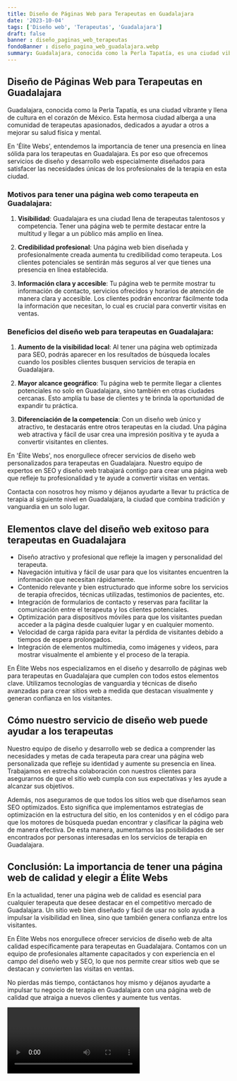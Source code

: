 ```yaml
---
title: Diseño de Páginas Web para Terapeutas en Guadalajara
date: '2023-10-04'
tags: ['Diseño web', 'Terapeutas', 'Guadalajara']
draft: false
banner : diseño_paginas_web_terapeutas
fondoBanner : diseño_pagina_web_guadalajara.webp
summary: Guadalajara, conocida como la Perla Tapatía, es una ciudad vibrante y llena de cultura en el corazón de México. Esta hermosa ciudad alberga a una comunidad de terapeutas apasionados, dedicados a ayudar a otros a mejorar su salud física y mental.
---
```


## Diseño de Páginas Web para Terapeutas en Guadalajara

Guadalajara, conocida como la Perla Tapatía, es una ciudad vibrante y llena de cultura en el corazón de México. Esta hermosa ciudad alberga a una comunidad de terapeutas apasionados, dedicados a ayudar a otros a mejorar su salud física y mental.

En 'Élite Webs', entendemos la importancia de tener una presencia en línea sólida para los terapeutas en Guadalajara. Es por eso que ofrecemos servicios de diseño y desarrollo web especialmente diseñados para satisfacer las necesidades únicas de los profesionales de la terapia en esta ciudad.

### Motivos para tener una página web como terapeuta en Guadalajara: 

1. **Visibilidad**: Guadalajara es una ciudad llena de terapeutas talentosos y competencia. Tener una página web te permite destacar entre la multitud y llegar a un público más amplio en línea.

2. **Credibilidad profesional**: Una página web bien diseñada y profesionalmente creada aumenta tu credibilidad como terapeuta. Los clientes potenciales se sentirán más seguros al ver que tienes una presencia en línea establecida.

3. **Información clara y accesible**: Tu página web te permite mostrar tu información de contacto, servicios ofrecidos y horarios de atención de manera clara y accesible. Los clientes podrán encontrar fácilmente toda la información que necesitan, lo cual es crucial para convertir visitas en ventas.

### Beneficios del diseño web para terapeutas en Guadalajara:

1. **Aumento de la visibilidad local**: Al tener una página web optimizada para SEO, podrás aparecer en los resultados de búsqueda locales cuando los posibles clientes busquen servicios de terapia en Guadalajara.

2. **Mayor alcance geográfico**: Tu página web te permite llegar a clientes potenciales no solo en Guadalajara, sino también en otras ciudades cercanas. Esto amplía tu base de clientes y te brinda la oportunidad de expandir tu práctica.

3. **Diferenciación de la competencia**: Con un diseño web único y atractivo, te destacarás entre otros terapeutas en la ciudad. Una página web atractiva y fácil de usar crea una impresión positiva y te ayuda a convertir visitantes en clientes.

En 'Élite Webs', nos enorgullece ofrecer servicios de diseño web personalizados para terapeutas en Guadalajara. Nuestro equipo de expertos en SEO y diseño web trabajará contigo para crear una página web que refleje tu profesionalidad y te ayude a convertir visitas en ventas.

Contacta con nosotros hoy mismo y déjanos ayudarte a llevar tu práctica de terapia al siguiente nivel en Guadalajara, la ciudad que combina tradición y vanguardia en un solo lugar.

<GifSeo />

<Cta />

## Elementos clave del diseño web exitoso para terapeutas en Guadalajara

- Diseño atractivo y profesional que refleje la imagen y personalidad del terapeuta.
- Navegación intuitiva y fácil de usar para que los visitantes encuentren la información que necesitan rápidamente.
- Contenido relevante y bien estructurado que informe sobre los servicios de terapia ofrecidos, técnicas utilizadas, testimonios de pacientes, etc.
- Integración de formularios de contacto y reservas para facilitar la comunicación entre el terapeuta y los clientes potenciales.
- Optimización para dispositivos móviles para que los visitantes puedan acceder a la página desde cualquier lugar y en cualquier momento.
- Velocidad de carga rápida para evitar la pérdida de visitantes debido a tiempos de espera prolongados.
- Integración de elementos multimedia, como imágenes y videos, para mostrar visualmente el ambiente y el proceso de la terapia.

En Élite Webs nos especializamos en el diseño y desarrollo de páginas web para terapeutas en Guadalajara que cumplen con todos estos elementos clave. Utilizamos tecnologías de vanguardia y técnicas de diseño avanzadas para crear sitios web a medida que destacan visualmente y generan confianza en los visitantes.

## Cómo nuestro servicio de diseño web puede ayudar a los terapeutas

Nuestro equipo de diseño y desarrollo web se dedica a comprender las necesidades y metas de cada terapeuta para crear una página web personalizada que refleje su identidad y aumente su presencia en línea. Trabajamos en estrecha colaboración con nuestros clientes para asegurarnos de que el sitio web cumpla con sus expectativas y les ayude a alcanzar sus objetivos.

Además, nos aseguramos de que todos los sitios web que diseñamos sean SEO optimizados. Esto significa que implementamos estrategias de optimización en la estructura del sitio, en los contenidos y en el código para que los motores de búsqueda puedan encontrar y clasificar la página web de manera efectiva. De esta manera, aumentamos las posibilidades de ser encontrados por personas interesadas en los servicios de terapia en Guadalajara.

## Conclusión: La importancia de tener una página web de calidad y elegir a Élite Webs

En la actualidad, tener una página web de calidad es esencial para cualquier terapeuta que desee destacar en el competitivo mercado de Guadalajara. Un sitio web bien diseñado y fácil de usar no solo ayuda a impulsar la visibilidad en línea, sino que también genera confianza entre los visitantes.

En Élite Webs nos enorgullece ofrecer servicios de diseño web de alta calidad específicamente para terapeutas en Guadalajara. Contamos con un equipo de profesionales altamente capacitados y con experiencia en el campo del diseño web y SEO, lo que nos permite crear sitios web que se destacan y convierten las visitas en ventas.

No pierdas más tiempo, contáctanos hoy mismo y déjanos ayudarte a impulsar tu negocio de terapia en Guadalajara con una página web de calidad que atraiga a nuevos clientes y aumente tus ventas.

<Video />

<CtaBot job='Terapeutas' city='Guadalajara'/>

<Gmaps query='Guadalajara+españa+maps' />